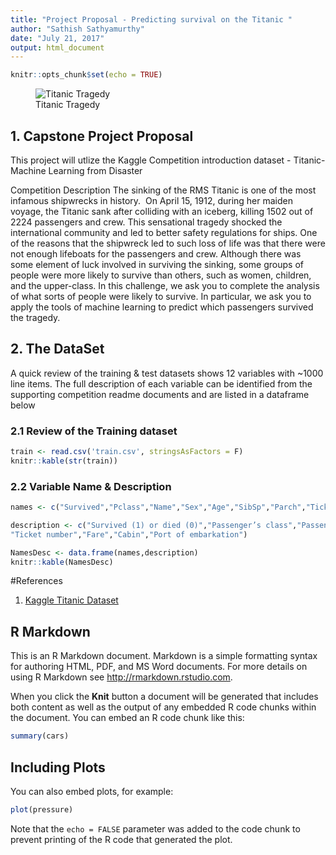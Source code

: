 ```yaml
---
title: "Project Proposal - Predicting survival on the Titanic "
author: "Sathish Sathyamurthy"
date: "July 21, 2017"
output: html_document
---
```


```r
knitr::opts_chunk$set(echo = TRUE)
```
![Titanic Tragedy](titanic.jpg)

## 1. Capstone Project Proposal

This project will utlize the Kaggle Competition introduction dataset - Titanic- Machine Learning from Disaster

Competition Description
The sinking of the RMS Titanic is one of the most infamous shipwrecks in history.  On April 15, 1912, during her maiden voyage, the Titanic sank after colliding with an iceberg, killing 1502 out of 2224 passengers and crew. This sensational tragedy shocked the international community and led to better safety regulations for ships.
One of the reasons that the shipwreck led to such loss of life was that there were not enough lifeboats for the passengers and crew. Although there was some element of luck involved in surviving the sinking, some groups of people were more likely to survive than others, such as women, children, and the upper-class.
In this challenge, we ask you to complete the analysis of what sorts of people were likely to survive. In particular, we ask you to apply the tools of machine learning to predict which passengers survived the tragedy.

## 2. The DataSet

A quick review of the training &  test datasets shows 12 variables with ~1000 line items. The full description of each variable can be identified from the supporting competition readme documents and are listed in a dataframe below 

### 2.1 Review of the Training dataset

```r
train <- read.csv('train.csv', stringsAsFactors = F)
knitr::kable(str(train))


```

### 2.2 Variable Name & Description

```r

names <- c("Survived","Pclass","Name","Sex","Age","SibSp","Parch","Ticket","Fare","Cabin","Embarked")

description <- c("Survived (1) or died (0)","Passenger’s class","Passenger’s name","Passenger’s sex","Passenger’s age","Number of siblings & spouses aboard","Number of parents & children aboard",
"Ticket number","Fare","Cabin","Port of embarkation")

NamesDesc <- data.frame(names,description)
knitr::kable(NamesDesc)

```

#References

1. [Kaggle Titanic Dataset](https://www.kaggle.com/c/titanic)































## R Markdown

This is an R Markdown document. Markdown is a simple formatting syntax for authoring HTML, PDF, and MS Word documents. For more details on using R Markdown see <http://rmarkdown.rstudio.com>.

When you click the **Knit** button a document will be generated that includes both content as well as the output of any embedded R code chunks within the document. You can embed an R code chunk like this:

```r
summary(cars)
```

## Including Plots

You can also embed plots, for example:

```r
plot(pressure)
```

Note that the `echo = FALSE` parameter was added to the code chunk to prevent printing of the R code that generated the plot.
